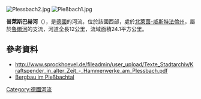{{Coord|51|24|36|N|7|13|41|E|display=title}}

[[Image:Plessbach2.jpg|right]]
[[Image:Pleßbach1.jpg|right]]

'''普萊斯巴赫河'''（{{lang-de|Pleßbach}}），是[[德國|德國]]的河流，位於該國西部，處於[[北萊茵-威斯特法倫州|北萊茵-威斯特法倫州]]，屬於[[魯爾河|魯爾河]]的支流，河道全長12公里，流域面積24.1平方公里。

==參考資料==
* http://www.sprockhoevel.de/fileadmin/user_upload/Texte_Stadtarchiv/Kraftspender_in_alter_Zeit_-_Hammerwerke_am_Plessbach.pdf {{Wayback|url=http://www.sprockhoevel.de/fileadmin/user_upload/Texte_Stadtarchiv/Kraftspender_in_alter_Zeit_-_Hammerwerke_am_Plessbach.pdf |date=20160324052311 }}
* [http://www.bgvr.org/bergbau/spurensuche-plessbach-i Bergbau im Pleßbachtal] {{Wayback|url=http://www.bgvr.org/bergbau/spurensuche-plessbach-i |date=20160310090127 }}

{{Germany-geo-stub}}
[[Category:德國河流|Category:德國河流]]